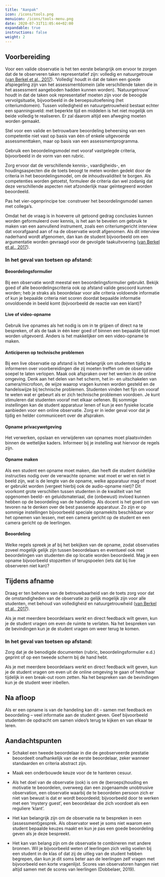 ```yaml
---
title: "Aanpak"
icon: /icons/tools.png
menuicon: /icons/tools-menu.png
date: 2020-07-31T11:05:44+02:00
expandable: true
instructions: false
weight: 2
---
```


## Voorbereiding

Voor een valide observatie is het ten eerste belangrijk om ervoor te zorgen dat de te observeren taken representatief zijn: volledig en natuurgetrouw ([van Berkel et al., 2017](https://remindo-support.sites.uu.nl/wp-content/uploads/sites/79/2020/03/Toetsen-in-het-Hoger-Onderwijs-van-Berkel-Bax-Joosten-ten-Brinke.pdf)). ‘Volledig’ houdt in dat de taken een goede afspiegeling zijn van het assessmentdomein (alle verschillende taken die in het assessment aangeboden hadden kunnen worden). ‘Natuurgetrouw’ houdt in dat de taken ook representatief moeten zijn voor de beoogde vervolgsituatie, bijvoorbeeld in de beroepsuitoefening (het criteriumdomein). Tussen volledigheid en natuurgetrouwheid bestaat echter een spanningsveld: met beperkte tijd en middelen is het niet mogelijk om beide volledig te realiseren. Er zal daarom altijd een afweging moeten worden gemaakt.  

Stel voor een valide en betrouwbare beoordeling beheersing van een competentie niet vast op basis van één of enkele uitgevoerde assessmenttaken, maar op basis van een assessmentprogramma.  

Gebruik een beoordelingsmodel met vooraf vastgelegde criteria, bijvoorbeeld in de vorm van een rubric.  

Zorg ervoor dat de verschillende kennis-, vaardigheids-, en houdingsaspecten die de toets beoogt te meten worden gedekt door de criteria in het beoordelingsmodel, om de inhoudsvaliditeit te borgen. Als competenties worden getoetst, formuleer de criteria dan wel zodanig dat deze verschillende aspecten niet afzonderlijk maar geïntegreerd worden beoordeeld.  

Pas het vier-ogenprincipe toe: construeer het beoordelingsmodel samen met collega’s.  

Omdat het de vraag is in hoeverre uit getoond gedrag conclusies kunnen worden geformuleerd over kennis, is het aan te bevelen om gebruik te maken van een aanvullend instrument, zoals een criteriumgericht interview dat voorafgaand aan of na de observatie wordt afgenomen. Als dit interview naderhand wordt afgenomen, dan kan de student bijvoorbeeld om een argumentatie worden gevraagd voor de gevolgde taakuitvoering ([van Berkel et al., 2017](https://remindo-support.sites.uu.nl/wp-content/uploads/sites/79/2020/03/Toetsen-in-het-Hoger-Onderwijs-van-Berkel-Bax-Joosten-ten-Brinke.pdf)).  


### In het geval van toetsen op afstand:

#### Beoordelingsformulier

Bij een observatie wordt meestal een beoordelingsformulier gebruikt. Bekijk goed of alle beoordelingscriteria ook op afstand valide gescoord kunnen worden; heb je straks als beoordelaar voor alle criteria voldoende informatie of kun je bepaalde criteria niet scoren doordat bepaalde informatie onvoldoende in beeld komt (bijvoorbeeld de reactie van een klant)?

#### Live of video-opname

Gebruik live opnames als het nodig is om in te grijpen of direct na te bespreken, of als de taak in één keer goed of binnen een bepaalde tijd moet worden uitgevoerd. Anders is het makkelijker om een video-opname te maken.

#### Anticiperen op technische problemen

Bij een live observatie op afstand is het belangrijk om studenten tijdig te informeren over voorbereidingen die zij moeten treffen om de observatie soepel te laten verlopen. Maak ook afspraken over het werken in de online omgeving. Denk aan het delen van het scherm, het in- en uitschakelen van camera/microfoon, de wijze waarop vragen kunnen worden gesteld en de handelswijze bij technische problemen. Studenten vinden het fijn om vooraf te weten wat er gebeurt als er zich technische problemen voordoen. Je kunt stimuleren dat studenten vooraf met elkaar oefenen. Bij sommige instellingen kan de student apparatuur lenen of kun je een fysieke locatie aanbieden voor een online observatie. Zorg er in ieder geval voor dat je tijdig en helder communiceert over de afspraken.

#### Opname privacywetgeving

Het verwerken, opslaan en verwijderen van opnames moet plaatsvinden binnen de wettelijke kaders. Informeer bij je instelling wat hiervoor de regels zijn.

#### Opname maken

Als een student een opname moet maken, dan heeft die student duidelijke instructies nodig over de verwachte opname: wat moet er wel en niet in beeld zijn, wat is de lengte van de opname, welke apparatuur mag of moet er gebruikt worden (vergeet hierbij ook de audio-opname niet)? Dit voorkomt grote verschillen tussen studenten in de kwaliteit van het opgenomen beeld- en geluidsmateriaal, die (onbewust) invloed kunnen hebben op de beoordeling van de handeling. Als docent is het goed om van tevoren na te denken over de best passende apparatuur. Zo zijn er op sommige instellingen bijvoorbeeld speciale opnamekits beschikbaar voor het opnemen van lessen, met een camera gericht op de student en een camera gericht op de leerlingen.

#### Beoordeling

Welke regels spreek je af bij het bekijken van de opname, zodat observaties zoveel mogelijk gelijk zijn tussen beoordelaars en eventueel ook met beoordelingen van studenten die op locatie worden beoordeeld. Mag je een opname bijvoorbeeld stopzetten of terugspoelen (iets dat bij live observeren niet kan)?

## Tijdens afname

Draag er ten behoeve van de betrouwbaarheid van de toets zorg voor dat de omstandigheden van de observatie zo gelijk mogelijk zijn voor alle studenten, met behoud van volledigheid en natuurgetrouwheid ([van Berkel et al., 2017](https://remindo-support.sites.uu.nl/wp-content/uploads/sites/79/2020/03/Toetsen-in-het-Hoger-Onderwijs-van-Berkel-Bax-Joosten-ten-Brinke.pdf)).

Als je met meerdere beoordelaars werkt en direct feedback wilt geven, kun je de student vragen om even de ruimte te verlaten. Na het bespreken van de bevindingen kun je de student vragen om weer terug te komen.

### In het geval van toetsen op afstand:

Zorg dat je de benodigde documenten (rubric, beoordelingsformulier e.d.) geprint of op een tweede scherm bij de hand hebt.

Als je met meerdere beoordelaars werkt en direct feedback wilt geven, kun je de student vragen om even uit de online omgeving te gaan of hem/haar tijdelijk in een break-out room zetten. Na het bespreken van de bevindingen kun je de student weer inbellen.  

## Na afloop  

Als er een opname is van de handeling kan dit – samen met feedback en beoordeling – veel informatie aan de student geven. Geef bijvoorbeeld studenten de opdracht om samen video’s terug te kijken en van elkaar te leren.  

## Aandachtspunten 

*	Schakel een tweede beoordelaar in die de geobserveerde prestatie beoordeelt onafhankelijk van de eerste beoordelaar, zeker wanneer standaarden en criteria abstract zijn.

*	Maak een onderbouwde keuze voor de te hanteren cesuur.

*	Als het doel van de observatie (ook) is om de (beroeps)houding en motivatie te beoordelen, overweeg dan een zogenaamde unobtrusive observation, een observatie waarbij de te beoordelen persoon zich er niet van bewust is dat er wordt beoordeeld; bijvoorbeeld door te werken met een ‘mystery guest’, een beoordelaar die zich voordoet als een reguliere ‘klant’.

* Het kan belangrijk zijn om de observatie na te bespreken in een (assessment)gesprek. Als observator weet je soms niet waarom een student bepaalde keuzes maakt en kun je pas een goede beoordeling geven als je deze bespreekt. 

*	Het kan van belang zijn om de observatie te combineren met andere bronnen. Wil je bijvoorbeeld weten of leerlingen zich veilig voelen bij een student in de klas of dat zij de uitleg van de student hebben begrepen, dan kun je dit soms beter aan de leerlingen zelf vragen met bijvoorbeeld een korte vragenlijst. Scores van observatoren hangen niet altijd samen met de scores van leerlingen (Dobbelaer, 2019).